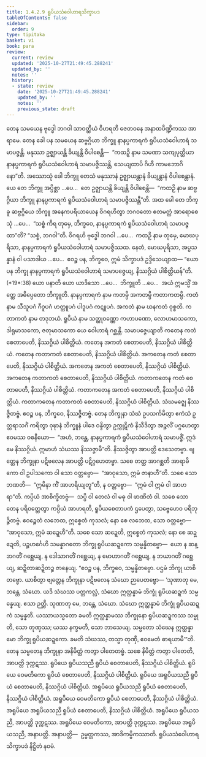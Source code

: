 ```yaml
---
title: 1.4.2.9 ရူပိယသံဝေါဟာရသိက္ခာပဒ
tableOfContents: false
sidebar:
  order: 9
type: tipitaka
basket: vi
book: para
review:
  current: review
  updated: '2025-10-27T21:49:45.288241'
  updated_by: ''
  notes: ''
  history:
  - state: review
    date: '2025-10-27T21:49:45.288241'
    updated_by: ''
    notes: ''
    previous_state: draft
---
```



<ReviewStatus review={frontmatter.review} showDetails={true} />

<HypothesisAnnotation frontmatter={frontmatter} />

<DynamicBreadcrumb />

<Division number="587" book="para" e="ch" v="1" p="347">

<Paragraph number="2222" book="para">
တေန သမယေန ဗုဒ္ဓေါ ဘဂဝါ သာဝတ္ထိယံ ဝိဟရတိ ဇေတဝနေ အနာထပိဏ္ဍိကဿ အာရာမေ. တေန ခေါ ပန သမယေန ဆဗ္ဗဂ္ဂိယာ ဘိက္ခူ နာနပ္ပကာရကံ ရူပိယသံဝေါဟာရံ သမာပဇ္ဇန္တိ. မနုဿာ ဥဇ္ဈာယန္တိ ခိယျန္တိ ဝိပါစေန္တိ—  “ကထဉှိ နာမ သမဏာ သကျပုတ္တိယာ နာနပ္ပကာရကံ ရူပိယသံဝေါဟာရံ သမာပဇ္ဇိဿန္တိ, သေယျထာပိ ဂိဟီ ကာမဘောဂိနော”တိ.
</Paragraph>

<Paragraph number="2223" book="para">
အဿောသုံ ခေါ ဘိက္ခူ တေသံ မနုဿာနံ ဥဇ္ဈာယန္တာနံ ခိယျန္တာနံ ဝိပါစေန္တာနံ. ယေ တေ ဘိက္ခူ အပ္ပိစ္ဆာ …ပေ…  တေ ဥဇ္ဈာယန္တိ ခိယျန္တိ ဝိပါစေန္တိ—  “ကထဉှိ နာမ ဆဗ္ဗဂ္ဂိယာ ဘိက္ခူ နာနပ္ပကာရကံ ရူပိယသံဝေါဟာရံ သမာပဇ္ဇိဿန္တီ”တိ.
</Paragraph>

<Paragraph number="2224" book="para">
အထ ခေါ တေ ဘိက္ခူ ဆဗ္ဗဂ္ဂိယေ ဘိက္ခူ အနေကပရိယာယေန ဝိဂရဟိတွာ ဘဂဝတော ဧတမတ္ထံ အာရောစေသုံ …ပေ…  “သစ္စံ ကိရ တုမှေ, ဘိက္ခဝေ, နာနပ္ပကာရကံ ရူပိယသံဝေါဟာရံ သမာပဇ္ဇထာ”တိ? “သစ္စံ, ဘဂဝါ”တိ. ဝိဂရဟိ ဗုဒ္ဓေါ ဘဂဝါ …ပေ…  ကထဉှိ နာမ တုမှေ, မောဃပုရိသာ, နာနပ္ပကာရကံ ရူပိယသံဝေါဟာရံ သမာပဇ္ဇိဿထ. နေတံ, မောဃပုရိသာ, အပ္ပသန္နာနံ ဝါ ပသာဒါယ …ပေ…  ဧဝဉ္စ ပန, ဘိက္ခဝေ, ဣမံ သိက္ခာပဒံ ဥဒ္ဒိသေယျာထ—
</Paragraph>

</Division>
<Division number="588" book="para" e="ch" v="1" p="347">

<Paragraph number="2225" book="para">
<Emphasis>“ယော ပန ဘိက္ခု နာနပ္ပကာရကံ ရူပိယသံဝေါဟာရံ သမာပဇ္ဇေယျ, နိဿဂ္ဂိယံ ပါစိတ္တိယန်”</Emphasis>တိ. (*19*:<Emphasis>38</Emphasis>)
</Paragraph>

</Division>
<Division number="589" book="para" e="ch" v="1" p="347">

<Paragraph number="2226" book="para">
<Emphasis>ယော ပနာ</Emphasis>တိ ယော ယာဒိသော …ပေ…  <Emphasis>ဘိက္ခူ</Emphasis>တိ …ပေ…  အယံ ဣမသ္မိံ အတ္ထေ အဓိပ္ပေတော ဘိက္ခူတိ.
</Paragraph>

<Paragraph number="2227" book="para">
<Emphasis>နာနပ္ပကာရကံ</Emphasis> နာမ ကတမ္ပိ အကတမ္ပိ ကတာကတမ္ပိ. <Emphasis>ကတံ</Emphasis> နာမ သီသူပဂံ ဂီဝူပဂံ ဟတ္ထူပဂံ ပါဒူပဂံ ကဋူပဂံ. <Emphasis>အကတံ</Emphasis> နာမ ဃနကတံ ဝုစ္စတိ. <Emphasis>ကတာကတံ</Emphasis> နာမ တဒုဘယံ.
</Paragraph>

<Paragraph number="2228" book="para">
<Emphasis>ရူပိယံ</Emphasis> နာမ သတ္ထုဝဏ္ဏော ကဟာပဏော, လောဟမာသကော, ဒါရုမာသကော, ဇတုမာသကော ယေ ဝေါဟာရံ ဂစ္ဆန္တိ.
</Paragraph>

<Paragraph number="2229" book="para">
<Emphasis>သမာပဇ္ဇေယျာ</Emphasis>တိ ကတေန ကတံ စေတာပေတိ, နိဿဂ္ဂိယံ ပါစိတ္တိယံ. ကတေန အကတံ စေတာပေတိ, နိဿဂ္ဂိယံ ပါစိတ္တိယံ. ကတေန ကတာကတံ စေတာပေတိ, နိဿဂ္ဂိယံ ပါစိတ္တိယံ. အကတေန ကတံ စေတာပေတိ, နိဿဂ္ဂိယံ ပါစိတ္တိယံ. အကတေန အကတံ စေတာပေတိ, နိဿဂ္ဂိယံ ပါစိတ္တိယံ. အကတေန ကတာကတံ စေတာပေတိ, နိဿဂ္ဂိယံ ပါစိတ္တိယံ. ကတာကတေန ကတံ စေတာပေတိ, နိဿဂ္ဂိယံ ပါစိတ္တိယံ. ကတာကတေန အကတံ စေတာပေတိ, နိဿဂ္ဂိယံ ပါစိတ္တိယံ. ကတာကတေန ကတာကတံ စေတာပေတိ, နိဿဂ္ဂိယံ ပါစိတ္တိယံ. သံဃမဇ္ဈေ နိဿဇ္ဇိတဗ္ဗံ. ဧဝဉ္စ ပန, ဘိက္ခဝေ, နိဿဇ္ဇိတဗ္ဗံ. တေန ဘိက္ခုနာ သံဃံ ဥပသင်္ကမိတွာ ဧကံသံ ဥတ္တရာသင်္ဂံ ကရိတွာ ဝုဍ္ဎာနံ ဘိက္ခူနံ ပါဒေ ဝန္ဒိတွာ ဥက္ကုဋိကံ နိသီဒိတွာ အဉ္ဇလိံ ပဂ္ဂဟေတွာ ဧဝမဿ ဝစနီယော—  “အဟံ, ဘန္တေ, နာနပ္ပကာရကံ ရူပိယသံဝေါဟာရံ သမာပဇ္ဇိံ. ဣဒံ မေ နိဿဂ္ဂိယံ. ဣမာဟံ သံဃဿ နိဿဇ္ဇာမီ”တိ. နိဿဇ္ဇိတွာ အာပတ္တိ ဒေသေတဗ္ဗာ. ဗျတ္တေန ဘိက္ခုနာ ပဋိဗလေန အာပတ္တိ ပဋိဂ္ဂဟေတဗ္ဗာ. သစေ တတ္ထ အာဂစ္ဆတိ အာရာမိကော ဝါ ဥပါသကော ဝါ သော ဝတ္တဗ္ဗော—  “အာဝုသော, ဣမံ ဇာနာဟီ”တိ. သစေ သော ဘဏတိ—  “ဣမိနာ ကိံ အာဟရိယျတူ”တိ, န ဝတ္တဗ္ဗော—  “ဣမံ ဝါ ဣမံ ဝါ အာဟရာ”တိ. ကပ္ပိယံ အာစိက္ခိတဗ္ဗံ—  သပ္ပိ ဝါ တေလံ ဝါ မဓု ဝါ ဖာဏိတံ ဝါ. သစေ သော တေန ပရိဝတ္တေတွာ ကပ္ပိယံ အာဟရတိ, ရူပိယစေတာပကံ ဌပေတွာ, သဗ္ဗေဟေဝ ပရိဘုဉ္ဇိတဗ္ဗံ. ဧဝဉ္စေတံ လဘေထ, ဣစ္စေတံ ကုသလံ; နော စေ လဘေထ, သော ဝတ္တဗ္ဗော—  “အာဝုသော, ဣမံ ဆဍ္ဍေဟီ”တိ. သစေ သော ဆဍ္ဍေတိ, ဣစ္စေတံ ကုသလံ; နော စေ ဆဍ္ဍေတိ, ပဉ္စဟင်္ဂေဟိ သမန္နာဂတော ဘိက္ခု ရူပိယဆဍ္ဍကော သမ္မန္နိတဗ္ဗော—  ယော န ဆန္ဒာဂတိံ ဂစ္ဆေယျ, န ဒေါသာဂတိံ ဂစ္ဆေယျ, န မောဟာဂတိံ ဂစ္ဆေယျ, န ဘယာဂတိံ ဂစ္ဆေယျ, ဆဍ္ဍိတာဆဍ္ဍိတဉ္စ ဇာနေယျ. “ဧဝဉ္စ ပန, ဘိက္ခဝေ, သမ္မန္နိတဗ္ဗော. ပဌမံ ဘိက္ခု ယာစိတဗ္ဗော. ယာစိတွာ ဗျတ္တေန ဘိက္ခုနာ ပဋိဗလေန သံဃော ဉာပေတဗ္ဗော—
</Paragraph>

</Division>
<Division number="590" book="para" e="ch" v="1" p="349">

<Paragraph number="2230" book="para">
‘သုဏာတု မေ, ဘန္တေ, သံဃော. ယဒိ သံဃဿ ပတ္တကလ္လံ, သံဃော ဣတ္ထန္နာမံ ဘိက္ခုံ ရူပိယဆဍ္ဍကံ သမ္မန္နေယျ. ဧသာ ဉတ္တိ.
</Paragraph>

<Paragraph number="2231" book="para">
သုဏာတု မေ, ဘန္တေ, သံဃော. သံဃော ဣတ္ထန္နာမံ ဘိက္ခုံ ရူပိယဆဍ္ဍကံ သမ္မန္နတိ. ယဿာယသ္မတော ခမတိ ဣတ္ထန္နာမဿ ဘိက္ခုနော ရူပိယဆဍ္ဍကဿ သမ္မုတိ, သော တုဏှဿ; ယဿ နက္ခမတိ, သော ဘာသေယျ.
</Paragraph>

<Paragraph number="2232" book="para">
သမ္မတော သံဃေန ဣတ္ထန္နာမော ဘိက္ခု ရူပိယဆဍ္ဍကော. ခမတိ သံဃဿ, တသ္မာ တုဏှီ, ဧဝမေတံ ဓာရယာမီ’”တိ.
</Paragraph>

<Paragraph number="2233" book="para">
တေန သမ္မတေန ဘိက္ခုနာ အနိမိတ္တံ ကတွာ ပါတေတဗ္ဗံ. သစေ နိမိတ္တံ ကတွာ ပါတေတိ, အာပတ္တိ ဒုက္ကဋဿ.
</Paragraph>

</Division>
<Division number="591" book="para" e="ch" v="1" p="349">

<Paragraph number="2234" book="para">
ရူပိယေ ရူပိယသညီ ရူပိယံ စေတာပေတိ, နိဿဂ္ဂိယံ ပါစိတ္တိယံ. ရူပိယေ ဝေမတိကော ရူပိယံ စေတာပေတိ, နိဿဂ္ဂိယံ ပါစိတ္တိယံ. ရူပိယေ အရူပိယသညီ ရူပိယံ စေတာပေတိ, နိဿဂ္ဂိယံ ပါစိတ္တိယံ. အရူပိယေ ရူပိယသညီ ရူပိယံ စေတာပေတိ, နိဿဂ္ဂိယံ ပါစိတ္တိယံ. အရူပိယေ ဝေမတိကော ရူပိယံ စေတာပေတိ, နိဿဂ္ဂိယံ ပါစိတ္တိယံ. အရူပိယေ အရူပိယသညီ ရူပိယံ စေတာပေတိ, နိဿဂ္ဂိယံ ပါစိတ္တိယံ.
</Paragraph>

<Paragraph number="2235" book="para">
အရူပိယေ ရူပိယသညီ, အာပတ္တိ ဒုက္ကဋဿ. အရူပိယေ ဝေမတိကော, အာပတ္တိ ဒုက္ကဋဿ. အရူပိယေ အရူပိယသညီ, အနာပတ္တိ.
</Paragraph>

</Division>
<Division number="592" book="para" e="ch" v="1" p="349">

<Paragraph number="2236" book="para">
အနာပတ္တိ—  ဥမ္မတ္တကဿ, အာဒိကမ္မိကဿာတိ.

</Paragraph>
</Division>

<Paragraph number="2237" type="center" book="para">
ရူပိယသံဝေါဟာရသိက္ခာပဒံ နိဋ္ဌိတံ နဝမံ.
</Paragraph>